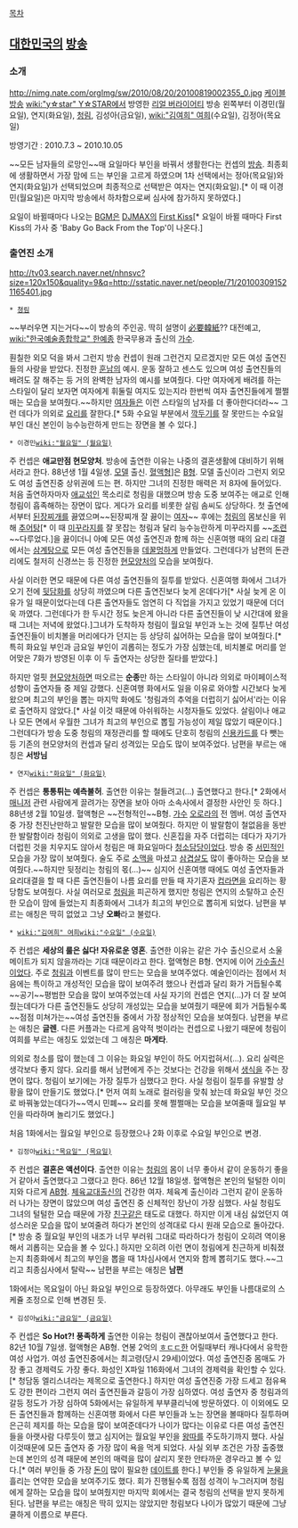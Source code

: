 [[목차]]
== [[대한민국]]의 [[방송]] ==
=== 소개 ===

http://nimg.nate.com/orgImg/sw/2010/08/20/20100819002355_0.jpg
[[케이블방송]] [[wiki:"y☆star" Y☆STAR]]에서 방영한 [[리얼 버라이어티]] 방송
왼쪽부터 이경민(월요일), 연지(화요일), [[청림]], 김성아(금요일), [[wiki:"김여희" 여희]](수요일), 김정아(목요일)

방영기간 : 2010.7.3 ~ 2010.10.05

~~모든 남자들의 로망인~~매 요일마다 부인을 바꿔서 생활한다는 컨셉의 [[방송]]. 최종회에 생활하면서 가장 맘에 드는 부인을 고르게 하였으며 1차 선택에서는 정아(목요일)와 연지(화요일)가 선택되었으며 최종적으로 선택받은 여자는 연지(화요일).[* 이 때 이경민(월요일)은 마지막 방송에서 하차함으로써 심사에 참가하지 못하였다.]

요일이 바뀔때마다 나오는 [[BGM]]은 [[DJMAX]]의 [[First Kiss]][* 요일이 바뀔 때마다 First Kiss의 가사 중 'Baby Go Back From the Top'이 나온다.]

=== 출연진 소개 ===

http://tv03.search.naver.net/nhnsvc?size=120x150&quality=9&q=http://sstatic.naver.net/people/71/201003091521165401.jpg
 * [[쳥림]]
~~부러우면 지는거다~~이 방송의 주인공. 딱히 설명이 [[必要韓紙]]??
대전예고, [[wiki:"한국예술종합학교" 한예종]] 한국무용과 출신의 [[가수]].

훤칠한 외모 덕을 봐서 그런지 방송 컨셉이 원래 그런건지 모르겠지만 모든 여성 출연진들의 사랑을 받았다. 진정한 [[훈남]]의 예시. 운동 잘하고 센스도 있으며 여성 출연진들의 배려도 잘 해주는 등 거의 완벽한 남자의 예시를 보여줬다. 다만 여자에게 배려를 하는 스타일이 달리 보자면 여자에게 휘둘릴 여지도 있는지라 한번씩 여자 출연진들에게 쩔쩔매는 모습을 보여줬다.~~하지만 [[여자]]들은 이런 스타일의 남자를 더 좋아한다더라~~ 그런 데다가 의외로 [[요리]]를 잘한다.[* 5화 수요일 부분에서 [[깍두기]]를 잘 못만드는 수요일 부인 대신 본인이 능수능란하게 만드는 장면을 볼 수 있다.]

 * 이경민[[wiki:"월요일" (월요일)]]
주 컨셉은 '''애교만점 현모양처'''. 방송에 출연한 이유는 나중의 결혼생활에 대비하기 위해서라고 한다. 88년생 1월 4일생. [[모델]] 출신. [[혈액형]]]은 [[B형]]. 
모델 출신이라 그런지 외모도 여성 출연진중 상위권에 드는 편. 하지만 그녀의 진정한 매력은 저 8자에 들어있다. 처음 출연하자마자 [[애교]]섞인 목소리로 청림을 대했으며 방송 도중 보여주는 애교로 인해 청림이 흡족해하는 장면이 많다. 게다가 요리를 비롯한 살림 솜씨도 상당하다. 첫 출연에서부터 [[된장찌개]]를 끓였으며~~된장찌개 잘 끓이는 [[여자]]~~ 후에는 [[청림]]의 몸보신을 위해 [[추어탕]][* 이 때 [[미꾸라지]]를 잘 못잡는 청림과 달리 능수능란하게 미꾸라지를 ~~[[조련]]~~다루었다.]을 끓이더니 아예 모든 여성 출연진과 함께 하는 신혼여행 때의 요리 대결에서는 [[삼계탕]]으로 모든 여성 출연진들을 [[데꿀멍]]하게 만들었다. 그런데다가 남편의 돈관리에도 철저히 신경쓰는 등 진정한 [[현모양처]]의 모습을 보여줬다.

사실 이러한 면모 때문에 다른 여성 출연진들의 질투를 받았다. 신혼여행 화에서 그녀가 오기 전에 [[뒷담화]]를 상당히 까였으며 다른 출연진보다 늦게 온데다가[* 사실 늦게 온 이유가 일 때문이었다는데 다른 출연자들도 엄연히 다 직업을 가지고 있었기 때문에 더더욱 까였다. 그런데다가 한 두시간 정도 늦은게 아니라 다른 출연진들이 낮 시간대에 왔을 때 그녀는 저녁에 왔었다.]그녀가 도착하자 청림이 월요일 부인과 노는 것에 질투난 여성 출연진들이 비치볼을 머리에다가 던지는 등 상당히 싫어하는 모습을 많이 보여줬다.[* 특히 화요일 부인과 금요일 부인이 괴롭히는 정도가 가장 심했는데, 비치볼로 머리를 얻어맞은 7화가 방영된 이후 이 두 출연자는 상당한 질타를 받았다.]

하지만 얼핏 [[현모양처]]하면 떠오르는 '''순종'''만 하는 스타일이 아니라 의외로 마이페이스적 성향이 출연자들 중 제일 강했다. 신혼여행 화에서도 일을 이유로 와야할 시간보다 늦게 왔으며 최고의 부인을 뽑는 마지막 화에도 '청림과의 추억을 더럽히기 싫어서'라는 이유로 출연하지 않았다.[* 사실 이것 때문에 아쉬워하는 시청자들도 있었다. 살림이나 애교나 모든 면에서 우월한 그녀가 최고의 부인으로 뽑힐 가능성이 제일 많았기 때문이다.] 그런데다가 방송 도중 청림의 재정관리를 할 때에도 단호히 청림의 [[신용카드]]를 다 뺏는 등 기존의 현모양처의 컨셉과 달리 성격있는 모습도 많이 보여주었다.
남편을 부르는 애칭은 '''서방님'''

 * 연지[[wiki:"화요일" (화요일)]]
주 컨셉은 '''통통튀는 예측불허'''. 출연한 이유는 철들려고(...) 출연했다고 한다.[* 2화에서 [[매니저]] 관련 사람에게 끌려가는 장면을 보아 아마 소속사에서 결정한 사안인 듯 하다.] 88년생 2월 10일생. 혈액형은 ~~전형적인~~B형.
[[가수]] [[오로라]]의 전 멤버. 여성 출연자중 가장 천진난만하고 발랄한 모습을 많이 보여줬다. 하지만 이 발랄함이 철없음을 동반한 발랄함이라 청림이 의외로 고생을 많이 했다. 신혼집을 자주 더럽히는 데다가 자기가 더럽힌 것을 치우지도 않아서 청림은 매 화요일마다 [[청소]]담당이었다.
방송 중 [[서민]]적인 모습을 가장 많이 보여줬다. 술도 주로 [[소맥]]을 마셨고 [[삼겹살]]도 많이 좋아하는 모습을 보여줬다.~~하지만 뒷정리는 청림의 몫(...)~~ 심지어 신혼여행 때에도 여성 출연자들과 요리대결을 할 때 다른 출연진들이 나름 요리를 만들 때 자기혼자 [[컵라면]]을 요리하는 황당함도 보여줬다.
사실 여러모로 [[청림]]을 피곤하게 했지만 청림은 연지의 소탈하고 순진한 모습이 맘에 들었는지 최종화에서 그녀가 최고의 부인으로 뽑히게 되었다.
남편을 부르는 애칭은 딱히 없었고 그냥 '''오빠'''라고 불렀다.

 * [[wiki:"김여희" 여희]][[wiki:"수요일" (수요일)]]
주 컨셉은 '''세상의 룰은 싫다! 자유로운 영혼'''. 출연한 이유는 같은 가수 출신으로서 소울메이트가 되지 않을까라는 기대 때문이라고 한다. 혈액형은 B형.
연지에 이어 [[가수]]출신이었다. 주로 [[청림]]과 이벤트를 많이 만드는 모습을 보여주었다. 예술인이라는 점에서 처음에는 특이하고 개성적인 모습을 많이 보여주려 했으나 컨셉과 달리 화가 거듭될수록 ~~공기~~평범한 모습을 많이 보여주었는데 사실 자기의 컨셉은 연지(...)가 더 잘 보여줬는데다가 다른 출연진들도 상당히 개성있는 모습을 보여줬기 때문에 회가 거듭될수록 ~~점점 미쳐가는~~여성 출연진들 중에서 가장 정상적인 모습을 보여줬다.
남편을 부르는 애칭은 '''글렌'''. 다른 커플과는 다르게 음악적 벗이라는 컨셉으로 나왔기 때문에 청림이 여희를 부르는 애칭도 있었는데 그 애칭은 '''마게타'''.

의외로 청소를 많이 했는데 그 이유는 화요일 부인이 하도 어지럽혀서(...). 요리 실력은 생각보다 좋지 않다. 요리를 해서 남편에게 주는 것보다는 건강을 위해서 [[생식]]을 주는 장면이 많다.
청림이 보기에는 가장 질투가 심했다고 한다. 사실 청림이 질투를 유발할 상황을 많이 만들기도 했었다.[* 먼저 여희 노래로 컬러링을 맞춰 놨는데 화요일 부인 것으로 바꿔놓았는데다가~~역시 민폐~~ 요리를 못해 쩔쩔매는 모습을 보여줄때 월요일 부인을 따라하며 놀리기도 했었다.]

처음 1화에서는 월요일 부인으로 등장했으나 2화 이후로 수요일 부인으로 변경.

 * 김정아[[wiki:"목요일" (목요일)]]
주 컨셉은 '''결혼은 액션이다'''. 출연한 이유는 [[청림]]의 몸이 너무 좋아서 같이 운동하기 좋을 거 같아서 출연했다고 그랬다고 한다. 86년 12월 18일생. 혈액형은 본인의 털털한 이미지와 다르게 [[AB형]].
[[체육]][[교대]]출신의 건강한 여자. 체육계 출신이라 그런지 같이 운동하러 나가는 장면이 많았으며 여성 출연진 중 신체적인 장난이 가장 심했다. 사실 청림도 그녀의 털털한 모습 때문에 가장 [[친구]]같은 태도로 대했다. 하지만 이게 내심 싫었던지 여성스러운 모습을 많이 보여줄려 하다가 본인의 성격대로 다시 원래 모습으로 돌아갔다.[* 방송 중 월요일 부인의 내조가 너무 부러워 그대로 따라하다가 청림이 오히려 역이용해서 괴롭히는 모습을 볼 수 있다.] 하지만 오히려 이런 면이 청림에게 친근하게 비춰졌는지 최종화에서 최고의 부인을 뽑을 때 1차심사에서 연지와 함께 뽑히기도 했다.~~그리고 최종심사에서 탈락~~
남편을 부르는 애칭은 '''남편'''

1화에서는 목요일이 아닌 화요일 부인으로 등장하였다. 아무래도 부인들 나름대로의 스케쥴 조정으로 인해 변경된 듯.

 * 김성아[[wiki:"금요일" (금요일)]]
주 컨셉은 '''So Hot?! 풍족하게''' 출연한 이유는 청림이 괜찮아보여서 출연했다고 한다. 82년 10월 7일생. 혈액형은 AB형.
연봉 2억의 [[ㅎㄷㄷ]]한 어릴때부터 캐나다에서 유학한 여성 사업가. 여성 출연진중에서는 최고령(당시 29세)이었다. 여성 출연진중 몸매도 가장 좋고 경제력도 가장 좋다. 화성인 X파일 116화에서 그녀의 경제력을 확인할 수 있다.[* 청담동 엘리스녀라는 제목으로 출연한다.]
하지만 여성 출연진중 가장 드세고 점유욕도 강한 편이라 그런지 여러 출연진들과 갈등이 가장 심하였다. 여성 출연자 중 청림과의 갈등 정도가 가장 심하여 5화에서는 유일하게 부부클리닉에 방문하였다. 이 이외에도 모든 출연진들과 함께하는 신혼여행 화에서 다른 부인들과 노는 장면을 볼때마다 질투하며 은근히 제지를 하는 모습을 많이 보여준데다가 나이가 많다는 이유로 다른 여성 출연진들을 아랫사람 다루듯이 했고 심지어는 월요일 부인을 [[왕따]]를 주도하기까지 했다. 사실 이것때문에 모든 출연자 중 가장 많이 욕을 먹게 되었다.
사실 외부 조건은 가장 출중했는데 본인의 성격 때문에 본인의 매력을 많이 살리지 못한 안타까운 경우라고 볼 수 있다.[* 여러 부인들 중 가장 [[돈]]이 많이 필요한 [[데이트]]를 한다.] 
부인들 중 유일하게 [[눈물]]을 흘리는 연약한 모습을 보여주기도 했다. 회가 진행될수록 점점 성격이 누그러지며 청림에게 잘하는 모습을 많이 보여줬지만 마지막 회에서는 결국 청림의 선택을 받지 못하게 된다.
남편을 부르는 애칭은 딱히 있지는 않았지만 청림보다 나이가 많았기 때문에 그냥 쿨하게 이름으로 부른다.
